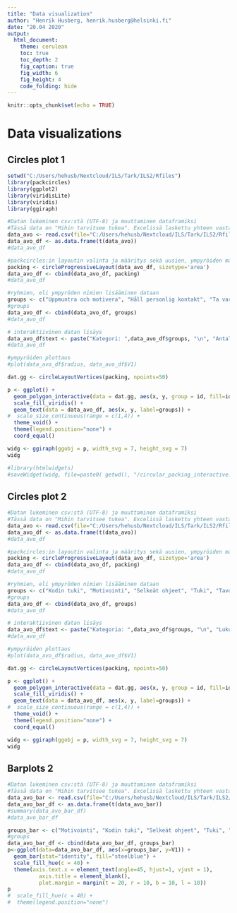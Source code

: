 ```yaml
---
title: "Data visualization"
author: "Henrik Husberg, henrik.husberg@helsinki.fi"
date: "20.04 2020"
output: 
  html_document:
    theme: cerulean
    toc: true
    toc_depth: 2
    fig_caption: true
    fig_width: 6
    fig_height: 4
    code_folding: hide
---
```


```r
knitr::opts_chunk$set(echo = TRUE)
```

# Data visualizations

## Circles plot 1


```r
setwd("C:/Users/hehusb/Nextcloud/ILS/Tark/ILS2/Rfiles")
library(packcircles)
library(ggplot2)
library(viridisLite)
library(viridis)
library(ggiraph)

#Datan lukeminen csv:stä (UTF-8) ja muuttaminen dataframiksi
#Tässä data on "Mihin tarvitsee tukea". Excelissä laskettu yhteen vastaukse kolumneittain ennen R:ään siirtoa.
data_avo <- read.csv(file="C:/Users/hehusb/Nextcloud/ILS/Tark/ILS2/Rfiles/avoimet_kat.csv", header=TRUE, sep=";")
data_avo_df <- as.data.frame(t(data_avo))
#data_avo_df

#packcircles:in layoutin valinta ja määritys sekä uusien, ympyröiden määrittävien muuttujien lisääminen dataan
packing <- circleProgressiveLayout(data_avo_df, sizetype='area')
data_avo_df <- cbind(data_avo_df, packing)
#data_avo_df

#ryhmien, eli ympyröden nimien lisääminen dataan
groups <- c("Uppmuntra och motivera", "Håll personlig kontakt", "Ta vara på färdigt material", "Skapa nytt med hjälp av tekniken", "Tydliggör och strukturera", "Ordna gemensamma stunder för undervisning", "Övriga tips")
#groups
data_avo_df <- cbind(data_avo_df, groups)
#data_avo_df

# interaktiivinen datan lisäys
data_avo_df$text <- paste("Kategori: ",data_avo_df$groups, "\n", "Antal:", data_avo_df$V1, "\n", "")
#data_avo_df

#ympyröiden plottaus
#plot(data_avo_df$radius, data_avo_df$V1)

dat.gg <- circleLayoutVertices(packing, npoints=50)

p <- ggplot() + 
  geom_polygon_interactive(data = dat.gg, aes(x, y, group = id, fill=id, tooltip = data_avo_df$text[id], data_id = id), colour = "black", alpha = 0.6) +  
  scale_fill_viridis() +
  geom_text(data = data_avo_df, aes(x, y, label=groups)) +
#  scale_size_continuous(range = c(1,4)) +  
  theme_void() + 
  theme(legend.position="none") +
  coord_equal()  

widg <- ggiraph(ggobj = p, width_svg = 7, height_svg = 7)
widg  

#library(htmlwidgets)
#saveWidget(widg, file=paste0( getwd(), "/circular_packing_interactive.html"))
```

## Circles plot 2
```r
#Datan lukeminen csv:stä (UTF-8) ja muuttaminen dataframiksi
#Tässä data on "Mihin tarvitsee tukea". Excelissä laskettu yhteen vastaukse kolumneittain ennen R:ään siirtoa.
data_avo <- read.csv(file="C:/Users/hehusb/Nextcloud/ILS/Tark/ILS2/Rfiles/haasteet_opvaik_avot.csv", header=TRUE, sep=";")
data_avo_df <- as.data.frame(t(data_avo))
#data_avo_df

#packcircles:in layoutin valinta ja määritys sekä uusien, ympyröiden määrittävien muuttujien lisääminen dataan
packing <- circleProgressiveLayout(data_avo_df, sizetype='area')
data_avo_df <- cbind(data_avo_df, packing)
#data_avo_df

#ryhmien, eli ympyröden nimien lisääminen dataan
groups <- c("Kodin tuki", "Motivointi", "Selkeät ohjeet", "Tuki", "Tavoittaminen", "Toiminnanohjaus", "Tietotekniset haasteet", "Oppilaan hyvinvointi", "Opettajan työhön liittyvät asiat")
#groups
data_avo_df <- cbind(data_avo_df, groups)
#data_avo_df

# interaktiivinen datan lisäys
data_avo_df$text <- paste("Kategoria: ",data_avo_df$groups, "\n", "Lukumäärä:", data_avo_df$V1, "\n", "")
#data_avo_df

#ympyröiden plottaus
#plot(data_avo_df$radius, data_avo_df$V1)

dat.gg <- circleLayoutVertices(packing, npoints=50)

p <- ggplot() + 
  geom_polygon_interactive(data = dat.gg, aes(x, y, group = id, fill=id, tooltip = data_avo_df$text[id], data_id = id), colour = "black", alpha = 0.6) +  
  scale_fill_viridis() +
  geom_text(data = data_avo_df, aes(x, y, label=groups)) +
#  scale_size_continuous(range = c(1,4)) +  
  theme_void() + 
  theme(legend.position="none") +
  coord_equal()  

widg <- ggiraph(ggobj = p, width_svg = 7, height_svg = 7)
widg  

```

## Barplots 2
```r
#Datan lukeminen csv:stä (UTF-8) ja muuttaminen dataframiksi
#Tässä data on "Mihin tarvitsee tukea". Excelissä laskettu yhteen vastaukse kolumneittain ennen R:ään siirtoa.
data_avo_bar <- read.csv(file="C:/Users/hehusb/Nextcloud/ILS/Tark/ILS2/Rfiles/haasteet_S2_avot.csv", header=TRUE, sep=";")
data_avo_bar_df <- as.data.frame(t(data_avo_bar))
#summary(data_avo_bar_df)
#data_avo_bar_df

groups_bar <- c("Motivointi", "Kodin tuki", "Selkeät ohjeet", "Tuki", "Tavoittaminen", "Toiminnanohjaus", "Tietotekniset haasteet", "Kieli")
#groups
data_avo_bar_df <- cbind(data_avo_bar_df, groups_bar)
p<-ggplot(data=data_avo_bar_df, aes(x=groups_bar, y=V1)) +
  geom_bar(stat="identity", fill="steelblue") + 
  scale_fill_hue(c = 40) +
  theme(axis.text.x = element_text(angle=45, hjust=1, vjust = 1),
          axis.title = element_blank(),
          plot.margin = margin(t = 20, r = 10, b = 10, l = 10))
p
#  scale_fill_hue(c = 40) +
#  theme(legend.position="none")
```